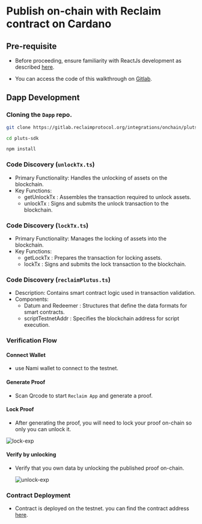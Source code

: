 
# Publish on-chain with Reclaim contract on Cardano

## Pre-requisite

- Before proceeding, ensure familiarity with ReactJs development as described
  [here](/js/frontend-example).

- You can access the code of this walkthrough on [Gitlab](https://gitlab.reclaimprotocol.org/integrations/onchain/pluts-sdk).

## Dapp Development

<Steps>

### Cloning the `Dapp` repo.

```bash
git clone https://gitlab.reclaimprotocol.org/integrations/onchain/pluts-sdk

cd pluts-sdk

npm install
```

### Code Discovery (`unlockTx.ts`)

- Primary Functionality: Handles the unlocking of assets on the blockchain.
- Key Functions:
  - getUnlockTx : Assembles the transaction required to unlock assets.
  - unlockTx : Signs and submits the unlock transaction to the blockchain.

### Code Discovery (`lockTx.ts`)

- Primary Functionality: Manages the locking of assets into the blockchain.
- Key Functions:
  - getLockTx : Prepares the transaction for locking assets.
  - lockTx : Signs and submits the lock transaction to the blockchain.

### Code Discovery (`reclaimPlutus.ts`)

- Description: Contains smart contract logic used in transaction validation.
- Components:
  - Datum and Redeemer : Structures that define the data formats for smart contracts.
  - scriptTestnetAddr : Specifies the blockchain address for script execution.

### Verification Flow

#### Connect Wallet

- use Nami wallet to connect to the testnet.

#### Generate Proof

- Scan Qrcode to start `Reclaim App` and generate a proof.

#### Lock Proof

- After generating the proof, you will need to lock your proof on-chain so only you can unlock it.

![lock-exp](/cardano/lock.jpg)

#### Verify by unlocking

- Verify that you own data by unlocking the published proof on-chain.

  ![unlock-exp](/cardano/unlock.jpg)

</Steps>

### Contract Deployment

- Contract is deployed on the testnet. you can find the contract address [here](https://preprod.cardanoscan.io/address/addr_test1wzv5v4jx3xaz4nlgp6j6juw707huauprhfdkst66mlh0fcsgk7uvw).
